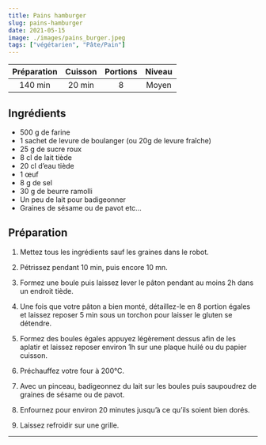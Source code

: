 ```yaml
---
title: Pains hamburger
slug: pains-hamburger
date: 2021-05-15
image: ./images/pains_burger.jpeg
tags: ["végétarien", "Pâte/Pain"]
---
```


| Préparation | Cuisson | Portions | Niveau |
| :-: | :-: | :-: | :-: |
| 140 min | 20 min | 8 | Moyen |

## Ingrédients

- <ListItem>500 g de farine</ListItem>
- <ListItem>1 sachet de levure de boulanger (ou 20g de levure fraîche)</ListItem>
- <ListItem>25 g de sucre roux</ListItem>
- <ListItem>8 cl de lait tiède</ListItem>
- <ListItem>20 cl d’eau tiède</ListItem>
- <ListItem>1 œuf</ListItem>
- <ListItem>8 g de sel</ListItem>
- <ListItem>30 g de beurre ramolli</ListItem>
- <ListItem>Un peu de lait pour badigeonner</ListItem>
- <ListItem>Graines de sésame ou de pavot etc…</ListItem>

## Préparation

1. Mettez tous les ingrédients sauf les graines dans le robot.

2. Pétrissez pendant 10 min, puis encore 10 mn.

3. Formez une boule puis laissez lever le pâton pendant au moins 2h dans un endroit tiède.

4. Une fois que votre pâton a bien monté, détaillez-le en 8 portion égales et laissez reposer 5 min sous un torchon pour laisser le gluten se détendre.

5. Formez des boules égales appuyez légèrement dessus afin de les aplatir et laissez reposer environ 1h sur une plaque huilé ou du papier cuisson.

6. Préchauffez votre four à 200°C.

7. Avec un pinceau, badigeonnez du lait sur les boules puis saupoudrez de graines de sésame ou de pavot.

8. Enfournez pour environ 20 minutes jusqu’à ce qu’ils soient bien dorés.

9. Laissez refroidir sur une grille.


---
